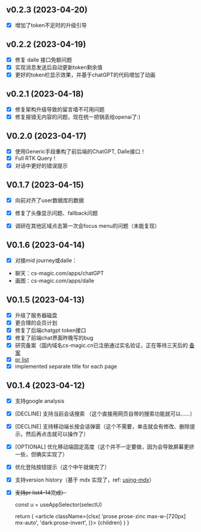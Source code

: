 
## v0.2.3 (2023-04-20)

- [x] 增加了token不足时的升级引导

## v0.2.2 (2023-04-19)

- [x] 修复 dalle 接口免额问题
- [x] 实现消息发送后自动更新token剩余值
- [x] 更好的token栏显示效果，并基于chatGPT的代码增加了动画

## v0.2.1 (2023-04-18)

- [x] 修复架构升级导致的留言墙不可用问题
- [x] 修复报错无内容的问题，现在统一把锅丢给openai了:)

## V0.2.0 (2023-04-17)

- [x] 使用Generic手段重构了前后端的ChatGPT, Dalle接口！
- [x] Full RTK Query !
- [x] 对话中更好的错误提示

## V0.1.7 (2023-04-15)

- [x] 向前对齐了user数据库的数据
- [x] 修复了头像显示问题、fallback问题
- [x] 调研在其他区域点击第一次会focus menu的问题（未能复现）


## V0.1.6 (2023-04-14)

- [x] 对接mid journey或dalle：
 - 聊天：cs-magic.com/apps/chatGPT
 - 画图：cs-magic.com/apps/dalle

## V0.1.5 (2023-04-13)

- [x] 升级了服务器磁盘
- [x] 更合理的会员计划
- [x] 修复了后端chatgpt token接口
- [x] 修复了前端chat界面昨晚写的bug
- [x] 研究备案（国内域名cs-magic.cn已注册通过实名验证，正在等待三天后的 [备案](https://beian.aliyun.com/pcContainer/formpage?page=selfBa&pageAction=init&orderType=100)
- [x] [pr list](https://cs-magic.com/wall-messages)
- [x] implemented separate title for each page

## V0.1.4 (2023-04-12)

- [x] 支持google analysis
- [x] [DECLINE] 支持当前会话搜索 （这个直接用网页自带的搜索功能就可以……）
- [x] [DECLINE] 支持移动端长按会话弹窗（这个不需要，单击就会有修改、删除提示，然后再点击就可以操作了）
- [x] [OPTIONAL] 优化移动端固定高度（这个并不一定要做，因为会导致屏幕更挤一些，但确实实现了）
- [x] 优化登陆按钮提示（这个中午就做完了）
- [x] 支持version history（基于 mdx 实现了，ref: [using-mdx](https://nextjs.org/docs/advanced-features/using-mdx)）
- [x] ~~支持pr list4-14完成）~~

	const u = useAppSelector(selectU)

	return (
		<RootLayout title={u.routes.about.versions}>
			<article className={clsx(
				'prose prose-zinc max-w-[720px] mx-auto',
				'dark:prose-invert',
			)}>
				{children}
			</article>
		</RootLayout>
	)
}
